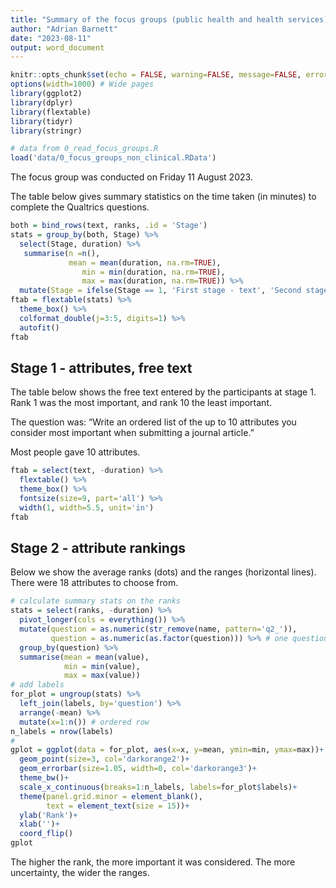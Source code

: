 ```yaml
---
title: "Summary of the focus groups (public health and health services)"
author: "Adrian Barnett"
date: "2023-08-11"
output: word_document
---
```


```r
knitr::opts_chunk$set(echo = FALSE, warning=FALSE, message=FALSE, error=FALSE, comment='', dpi=400)
options(width=1000) # Wide pages
library(ggplot2)
library(dplyr)
library(flextable)
library(tidyr)
library(stringr)

# data from 0_read_focus_groups.R
load('data/0_focus_groups_non_clinical.RData')
```

The focus group was conducted on Friday 11 August 2023.

The table below gives summary statistics on the time taken (in minutes) to complete the Qualtrics questions.

```r
both = bind_rows(text, ranks, .id = 'Stage')
stats = group_by(both, Stage) %>%
  select(Stage, duration) %>%
   summarise(n =n(),
             mean = mean(duration, na.rm=TRUE), 
                min = min(duration, na.rm=TRUE),
                max = max(duration, na.rm=TRUE)) %>%
  mutate(Stage = ifelse(Stage == 1, 'First stage - text', 'Second stage - ranking'))
ftab = flextable(stats) %>%
  theme_box() %>%
  colformat_double(j=3:5, digits=1) %>%
  autofit() 
ftab
```

## Stage 1 - attributes, free text 

The table below shows the free text entered by the participants at stage 1. Rank 1 was the most important, and rank 10 the least important.

The question was: "Write an ordered list of the up to 10 attributes you consider most important when submitting a journal article."

Most people gave 10 attributes.

```r
ftab = select(text, -duration) %>%
  flextable() %>%
  theme_box() %>%
  fontsize(size=9, part='all') %>%
  width(1, width=5.5, unit='in')
ftab
```


## Stage 2 - attribute rankings

Below we show the average ranks (dots) and the ranges (horizontal lines). There were 18 attributes to choose from.

```r
# calculate summary stats on the ranks
stats = select(ranks, -duration) %>%
  pivot_longer(cols = everything()) %>%
  mutate(question = as.numeric(str_remove(name, pattern='q2_')),
         question = as.numeric(as.factor(question))) %>% # one question missing
  group_by(question) %>%
  summarise(mean = mean(value),
            min = min(value),
            max = max(value)) 
# add labels
for_plot = ungroup(stats) %>%
  left_join(labels, by='question') %>%
  arrange(-mean) %>%
  mutate(x=1:n()) # ordered row
n_labels = nrow(labels)
#
gplot = ggplot(data = for_plot, aes(x=x, y=mean, ymin=min, ymax=max))+
  geom_point(size=3, col='darkorange2')+
  geom_errorbar(size=1.05, width=0, col='darkorange3')+
  theme_bw()+
  scale_x_continuous(breaks=1:n_labels, labels=for_plot$labels)+
  theme(panel.grid.minor = element_blank(),
        text = element_text(size = 15))+
  ylab('Rank')+
  xlab('')+
  coord_flip()
gplot
```

The higher the rank, the more important it was considered. The more uncertainty, the wider the ranges.
